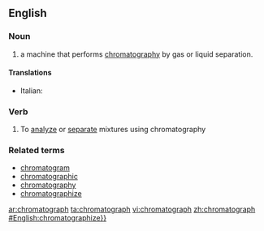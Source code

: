 ==English==

===Noun===
{{en-noun}}

# {{analytical chemistry}} a machine that performs [[chromatography]] by gas or liquid separation.

====Translations====
{{top}}
* Italian: {{t-|it|cromatografo|m}}
{{mid}}

{{bottom}}

===Verb===
{{en-verb}}

# To [[analyze]] or [[separate]] mixtures using chromatography

===Related terms===
*[[chromatogram]]
*[[chromatographic]]
*[[chromatography]]
*[[chromatographize]]

[[ar:chromatograph]]
[[ta:chromatograph]]
[[vi:chromatograph]]
[[zh:chromatograph]]
[[#English:chromatographize}}]]